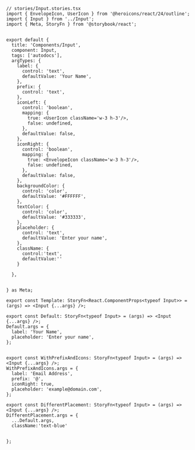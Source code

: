 ```tsx
// stories/Input.stories.tsx
import { EnvelopeIcon, UserIcon } from '@heroicons/react/24/outline';
import { Input } from '../Input';
import { Meta, StoryFn } from '@storybook/react';


export default {
  title: 'Components/Input',
  component: Input,
  tags: ['autodocs'],
  argTypes: {
    label: {
      control: 'text',
      defaultValue: 'Your Name',
    },
    prefix: {
      control: 'text',
    },
    iconLeft: {
      control: 'boolean',
      mapping: {
        true: <UserIcon className='w-3 h-3'/>,
        false: undefined,
      },
      defaultValue: false,
    },
    iconRight: {
      control: 'boolean',
      mapping: {
        true: <EnvelopeIcon className='w-3 h-3'/>,
        false: undefined,
      },
      defaultValue: false,
    },
    backgroundColor: {
      control: 'color',
      defaultValue: '#FFFFFF',
    },
    textColor: {
      control: 'color',
      defaultValue: '#333333',
    },
    placeholder: {
      control: 'text',
      defaultValue: 'Enter your name',
    },
    className: {
      control:'text',
      defaultValue:''
    }
   
  },
  
 
} as Meta;

export const Template: StoryFn<React.ComponentProps<typeof Input>> = (args) => <Input {...args} />;

export const Default: StoryFn<typeof Input> = (args) => <Input {...args} />;
Default.args = {
  label: 'Your Name',
  placeholder: 'Enter your name',
};


export const WithPrefixAndIcons: StoryFn<typeof Input> = (args) => <Input {...args} />;
WithPrefixAndIcons.args = {
  label: 'Email Address',
  prefix: '@',
  iconRight: true,
  placeholder: 'example@domain.com',
};

export const DifferentPlacement: StoryFn<typeof Input> = (args) => <Input {...args} />;
DifferentPlacement.args = {
  ...Default.args,
  className:'text-blue'
  

};
```